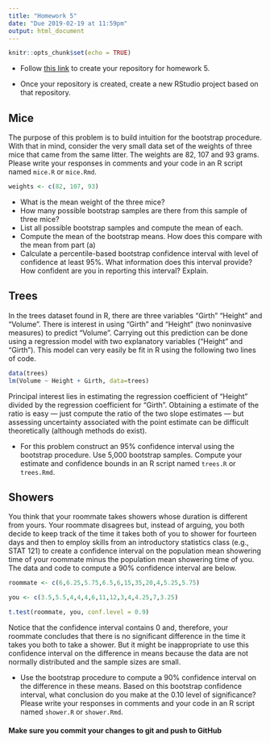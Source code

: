 ```yaml
---
title: "Homework 5"
date: "Due 2019-02-19 at 11:59pm"
output: html_document
---
```


```r
knitr::opts_chunk$set(echo = TRUE)
```

+ Follow [this link](https://classroom.github.com/a/MG6hDBJx) to create your 
repository for homework 5.

+ Once your repository is created, create a new RStudio project based on that
repository.

## Mice

The purpose of this problem is to build intuition for the bootstrap procedure.
With that in mind, consider the very small data set of the weights of three mice
that came from the same litter. The weights are 82, 107 and 93 grams. Please
write your responses in comments and your code in an R script named `mice.R` or
`mice.Rmd`.

```r
weights <- c(82, 107, 93)
```

+ What is the mean weight of the three mice?
+ How many possible bootstrap samples are there from this sample of three mice?
+ List all possible bootstrap samples and compute the mean of each.
+ Compute the mean of the bootstrap means. How does this compare with the mean
from part (a)
+ Calculate a percentile-based bootstrap confidence interval with level of
confidence at least 95%. What information does this interval provide? How
confident are you in reporting this interval? Explain.
 
## Trees
 
In the trees dataset found in R, there are three variables "Girth" "Height"
and "Volume". There is interest in using "Girth" and "Height" (two noninvasive
measures) to predict "Volume". Carrying out this prediction can be done using a
regression model with two explanatory variables ("Height" and "Girth"). This
model can very easily be fit in R using the following two lines of code.

```r
data(trees)
lm(Volume ~ Height + Girth, data=trees)
```

Principal interest lies in estimating the regression coefficient of "Height"
divided by the regression coefficient for "Girth". Obtaining a estimate of
the ratio is easy --- just compute the ratio of the two slope estimates ---
but assessing uncertainty associated with the point estimate can be
difficult theoretically (although methods do exist). 

+ For this problem construct an 95% confidence interval using the bootstrap 
procedure. Use 5,000 bootstrap samples. Compute your estimate and confidence 
bounds in an R script named `trees.R` or `trees.Rmd`.

## Showers

You think that your roommate takes showers whose duration is different from
yours. Your roommate disagrees but, instead of arguing, you both decide to keep
track of the time it takes both of you to shower for fourteen days and then to
employ skills from an introductory statistics class (e.g., STAT 121) to create a
confidence interval on the population mean showering time of your roommate minus
the population mean showering time of you. The data and code to compute a 90%
confidence interval are below.

```r
roommate <- c(6,6.25,5.75,6.5,6,15,35,20,4,5.25,5.75)

you <- c(3.5,5.5,4,4,4,6,11,12,3,4,4.25,7,3.25)

t.test(roommate, you, conf.level = 0.9)
```

Notice that the confidence interval contains 0 and, therefore, your roommate
concludes that there is no significant difference in the time it takes you
both to take a shower. But it might be inappropriate to use this confidence
interval on the difference in means because the data are not normally
distributed and the sample sizes are small. 

+ Use the bootstrap procedure to compute a 90% confidence interval on the
difference in these means. Based on this bootstrap confidence interval, what
conclusion do you make at the 0.10 level of significance? Please write your
responses in comments and your code in an R script named `shower.R` or
`shower.Rmd`.

#### **Make sure you commit your changes to git and push to GitHub**
